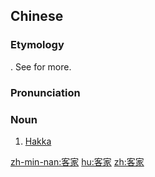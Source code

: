 ==Chinese==
{{zh-forms}}
{{wikipedia|lang=zh}}

===Etymology===
{{zh-compound|客|家|guest|family}}. See {{w|Hakka people#Origins, migrations and group identification|Wikipedia}} for more.

===Pronunciation===
{{zh-pron
|m=kèjiā
|c=haak3 gaa1
|h=pfs=hak-kâ
|md=káh-gă
|mn=qz,tw,xm:kheh-ka/zz:kheeh-kee
|w=4khaq jia,4khaq ka
|cat=n
}}

===Noun===
{{zh-noun}}

# [[Hakka]]

[[zh-min-nan:客家]]
[[hu:客家]]
[[zh:客家]]